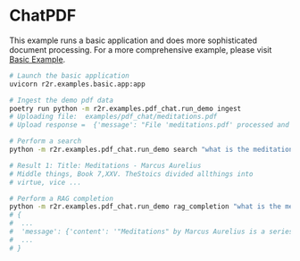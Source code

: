 # ChatPDF

This example runs a basic application and does more sophisticated document processing. For a more comprehensive example, please visit [Basic Example](/examples/basic-example).

```bash
# Launch the basic application
uvicorn r2r.examples.basic.app:app
```

```bash
# Ingest the demo pdf data
poetry run python -m r2r.examples.pdf_chat.run_demo ingest
# Uploading file:  examples/pdf_chat/meditations.pdf
# Upload response =  {'message': "File 'meditations.pdf' processed and saved at '/Users/ocolegrove/demo/R2R/uploads/meditations.pdf'"}
```

```bash
# Perform a search
python -m r2r.examples.pdf_chat.run_demo search "what is the meditations about?"

# Result 1: Title: Meditations - Marcus Aurelius
# Middle things, Book 7,XXV. TheStoics divided allthings into
# virtue, vice ...
```

```bash
# Perform a RAG completion
python -m r2r.examples.pdf_chat.run_demo rag_completion "what is the meditations about?"
# {
#  ...
#  'message': {'content': '"Meditations" by Marcus Aurelius is a series of personal writings by the Roman Emperor, reflecting his thoughts on Stoic philosophy. The text delves into the nature of the human mind, ethics, and the universe, advocating for a life of virtue, rationality, and self-restraint. Aurelius discusses the importance of understanding one\'s place in the cosmos and the need to live in harmony with nature and society. He emphasizes the significance of inner peace, the control of one\'s desires and emotions, and the pursuit of goodness as the highest goal. Through his meditations, Aurelius seeks to provide guidance on leading a meaningful life, focusing on personal improvement and the development of a moral character in accordance with Stoic principles.'
#  ...
# }
```
